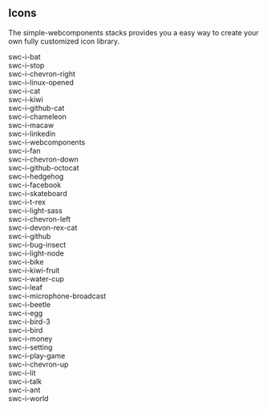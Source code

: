 
<Meta title="Iconography/Icons" />

## Icons
The simple-webcomponents stacks provides you a easy way to create your own fully customized icon library.
 <div>
    <swc-i-bat size="70"></swc-i-bat>
    <span>swc-i-bat</span>
  </div>
 <div>
    <swc-i-stop size="70"></swc-i-stop>
    <span>swc-i-stop</span>
  </div>
 <div>
    <swc-i-chevron-right size="70"></swc-i-chevron-right>
    <span>swc-i-chevron-right</span>
  </div>
 <div>
    <swc-i-linux-opened size="70"></swc-i-linux-opened>
    <span>swc-i-linux-opened</span>
  </div>
 <div>
    <swc-i-cat size="70"></swc-i-cat>
    <span>swc-i-cat</span>
  </div>
 <div>
    <swc-i-kiwi size="70"></swc-i-kiwi>
    <span>swc-i-kiwi</span>
  </div>
 <div>
    <swc-i-github-cat size="70"></swc-i-github-cat>
    <span>swc-i-github-cat</span>
  </div>
 <div>
    <swc-i-chameleon size="70"></swc-i-chameleon>
    <span>swc-i-chameleon</span>
  </div>
 <div>
    <swc-i-macaw size="70"></swc-i-macaw>
    <span>swc-i-macaw</span>
  </div>
 <div>
    <swc-i-linkedin size="70"></swc-i-linkedin>
    <span>swc-i-linkedin</span>
  </div>
 <div>
    <swc-i-webcomponents size="70"></swc-i-webcomponents>
    <span>swc-i-webcomponents</span>
  </div>
 <div>
    <swc-i-fan size="70"></swc-i-fan>
    <span>swc-i-fan</span>
  </div>
 <div>
    <swc-i-chevron-down size="70"></swc-i-chevron-down>
    <span>swc-i-chevron-down</span>
  </div>
 <div>
    <swc-i-github-octocat size="70"></swc-i-github-octocat>
    <span>swc-i-github-octocat</span>
  </div>
 <div>
    <swc-i-hedgehog size="70"></swc-i-hedgehog>
    <span>swc-i-hedgehog</span>
  </div>
 <div>
    <swc-i-facebook size="70"></swc-i-facebook>
    <span>swc-i-facebook</span>
  </div>
 <div>
    <swc-i-skateboard size="70"></swc-i-skateboard>
    <span>swc-i-skateboard</span>
  </div>
 <div>
    <swc-i-t-rex size="70"></swc-i-t-rex>
    <span>swc-i-t-rex</span>
  </div>
 <div>
    <swc-i-light-sass size="70"></swc-i-light-sass>
    <span>swc-i-light-sass</span>
  </div>
 <div>
    <swc-i-chevron-left size="70"></swc-i-chevron-left>
    <span>swc-i-chevron-left</span>
  </div>
 <div>
    <swc-i-devon-rex-cat size="70"></swc-i-devon-rex-cat>
    <span>swc-i-devon-rex-cat</span>
  </div>
 <div>
    <swc-i-github size="70"></swc-i-github>
    <span>swc-i-github</span>
  </div>
 <div>
    <swc-i-bug-insect size="70"></swc-i-bug-insect>
    <span>swc-i-bug-insect</span>
  </div>
 <div>
    <swc-i-light-node size="70"></swc-i-light-node>
    <span>swc-i-light-node</span>
  </div>
 <div>
    <swc-i-bike size="70"></swc-i-bike>
    <span>swc-i-bike</span>
  </div>
 <div>
    <swc-i-kiwi-fruit size="70"></swc-i-kiwi-fruit>
    <span>swc-i-kiwi-fruit</span>
  </div>
 <div>
    <swc-i-water-cup size="70"></swc-i-water-cup>
    <span>swc-i-water-cup</span>
  </div>
 <div>
    <swc-i-leaf size="70"></swc-i-leaf>
    <span>swc-i-leaf</span>
  </div>
 <div>
    <swc-i-microphone-broadcast size="70"></swc-i-microphone-broadcast>
    <span>swc-i-microphone-broadcast</span>
  </div>
 <div>
    <swc-i-beetle size="70"></swc-i-beetle>
    <span>swc-i-beetle</span>
  </div>
 <div>
    <swc-i-egg size="70"></swc-i-egg>
    <span>swc-i-egg</span>
  </div>
 <div>
    <swc-i-bird-3 size="70"></swc-i-bird-3>
    <span>swc-i-bird-3</span>
  </div>
 <div>
    <swc-i-bird size="70"></swc-i-bird>
    <span>swc-i-bird</span>
  </div>
 <div>
    <swc-i-money size="70"></swc-i-money>
    <span>swc-i-money</span>
  </div>
 <div>
    <swc-i-setting size="70"></swc-i-setting>
    <span>swc-i-setting</span>
  </div>
 <div>
    <swc-i-play-game size="70"></swc-i-play-game>
    <span>swc-i-play-game</span>
  </div>
 <div>
    <swc-i-chevron-up size="70"></swc-i-chevron-up>
    <span>swc-i-chevron-up</span>
  </div>
 <div>
    <swc-i-lit size="70"></swc-i-lit>
    <span>swc-i-lit</span>
  </div>
 <div>
    <swc-i-talk size="70"></swc-i-talk>
    <span>swc-i-talk</span>
  </div>
 <div>
    <swc-i-ant size="70"></swc-i-ant>
    <span>swc-i-ant</span>
  </div>
 <div>
    <swc-i-world size="70"></swc-i-world>
    <span>swc-i-world</span>
  </div>
